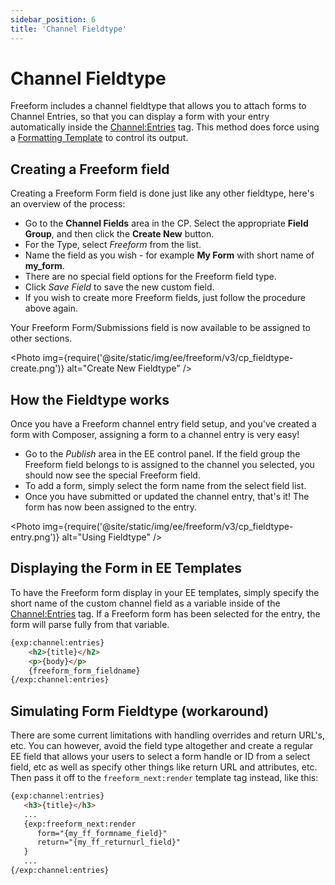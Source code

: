 ```yaml
---
sidebar_position: 6
title: 'Channel Fieldtype'
---
```



# Channel Fieldtype

Freeform includes a channel fieldtype that allows you to attach forms to Channel Entries, so that you can display a form with your entry automatically inside the [Channel:Entries](https://docs.expressionengine.com/v7/channel/channel_entries.html) tag. This method does force using a [Formatting Template](../guides/templating/formatting-templates.mdx) to control its output.

## Creating a Freeform field

Creating a Freeform Form field is done just like any other fieldtype, here's an overview of the process:

- Go to the **Channel Fields** area in the CP. Select the appropriate **Field Group**, and then click the **Create New** button.
- For the Type, select _Freeform_ from the list.
- Name the field as you wish - for example **My Form** with short name of **my_form**.
- There are no special field options for the Freeform field type.
- Click _Save Field_ to save the new custom field.
- If you wish to create more Freeform fields, just follow the procedure above again.

Your Freeform Form/Submissions field is now available to be assigned to other sections.

<Photo
  img={require('@site/static/img/ee/freeform/v3/cp_fieldtype-create.png')}
  alt="Create New Fieldtype"
/>

## How the Fieldtype works

Once you have a Freeform channel entry field setup, and you've created a form with Composer, assigning a form to a channel entry is very easy!

- Go to the _Publish_ area in the EE control panel. If the field group the Freeform field belongs to is assigned to the channel you selected, you should now see the special Freeform field.
- To add a form, simply select the form name from the select field list.
- Once you have submitted or updated the channel entry, that's it! The form has now been assigned to the entry.

<Photo
  img={require('@site/static/img/ee/freeform/v3/cp_fieldtype-entry.png')}
  alt="Using Fieldtype"
/>

## Displaying the Form in EE Templates

To have the Freeform form display in your EE templates, simply specify the short name of the custom channel field as a variable inside of the [Channel:Entries](https://docs.expressionengine.com/v7/channel/channel_entries.html) tag. If a Freeform form has been selected for the entry, the form will parse fully from that variable.

```html {4}
{exp:channel:entries}
    <h2>{title}</h2>
    <p>{body}</p>
    {freeform_form_fieldname}
{/exp:channel:entries}
```

## Simulating Form Fieldtype (workaround)

There are some current limitations with handling overrides and return URL's, etc. You can however, avoid the field type altogether and create a regular EE field that allows your users to select a form handle or ID from a select field, etc as well as specify other things like return URL and attributes, etc. Then pass it off to the `freeform_next:render` template tag instead, like this:

```html {4-7}
{exp:channel:entries}
   <h3>{title}</h3>
   ...
   {exp:freeform_next:render
      form="{my_ff_formname_field}"
      return="{my_ff_returnurl_field}"
   }
   ...
{/exp:channel:entries}
```
